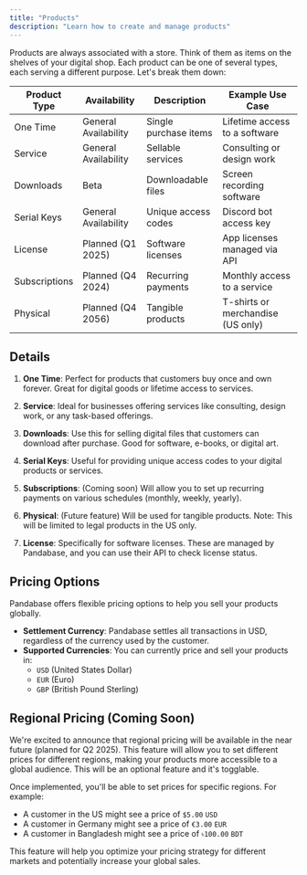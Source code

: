 ```yaml
---
title: "Products"
description: "Learn how to create and manage products"
---
```


Products are always associated with a store. Think of them as items on the shelves of your digital shop. Each product can be one of several types, each serving a different purpose. Let's break them down:

| Product Type  | Availability         | Description           | Example Use Case                  |
| ------------- | -------------------- | --------------------- | --------------------------------- |
| One Time      | General Availability | Single purchase items | Lifetime access to a software     |
| Service       | General Availability | Sellable services     | Consulting or design work         |
| Downloads     | Beta                 | Downloadable files    | Screen recording software         |
| Serial Keys   | General Availability | Unique access codes   | Discord bot access key            |
| License       | Planned (Q1 2025)    | Software licenses     | App licenses managed via API      |
| Subscriptions | Planned (Q4 2024)    | Recurring payments    | Monthly access to a service       |
| Physical      | Planned (Q4 2056)    | Tangible products     | T-shirts or merchandise (US only) |

## Details

1. **One Time**: Perfect for products that customers buy once and own forever. Great for digital goods or lifetime access to services.

2. **Service**: Ideal for businesses offering services like consulting, design work, or any task-based offerings.

3. **Downloads**: Use this for selling digital files that customers can download after purchase. Good for software, e-books, or digital art.

4. **Serial Keys**: Useful for providing unique access codes to your digital products or services.

5. **Subscriptions**: (Coming soon) Will allow you to set up recurring payments on various schedules (monthly, weekly, yearly).

6. **Physical**: (Future feature) Will be used for tangible products. Note: This will be limited to legal products in the US only.

7. **License**: Specifically for software licenses. These are managed by Pandabase, and you can use their API to check license status.

## Pricing Options

Pandabase offers flexible pricing options to help you sell your products globally.

- **Settlement Currency**: Pandabase settles all transactions in USD, regardless of the currency used by the customer.
- **Supported Currencies**: You can currently price and sell your products in:
  - `USD` (United States Dollar)
  - `EUR` (Euro)
  - `GBP` (British Pound Sterling)

## Regional Pricing (Coming Soon)

We're excited to announce that regional pricing will be available in the near future (planned for Q2 2025). This feature will allow you to set different prices for different regions, making your products more accessible to a global audience. This will be an optional feature and it's togglable.

Once implemented, you'll be able to set prices for specific regions. For example:

- A customer in the US might see a price of `$5.00` `USD`
- A customer in Germany might see a price of `€3.00` `EUR`
- A customer in Bangladesh might see a price of `৳100.00` `BDT`

This feature will help you optimize your pricing strategy for different markets and potentially increase your global sales.
